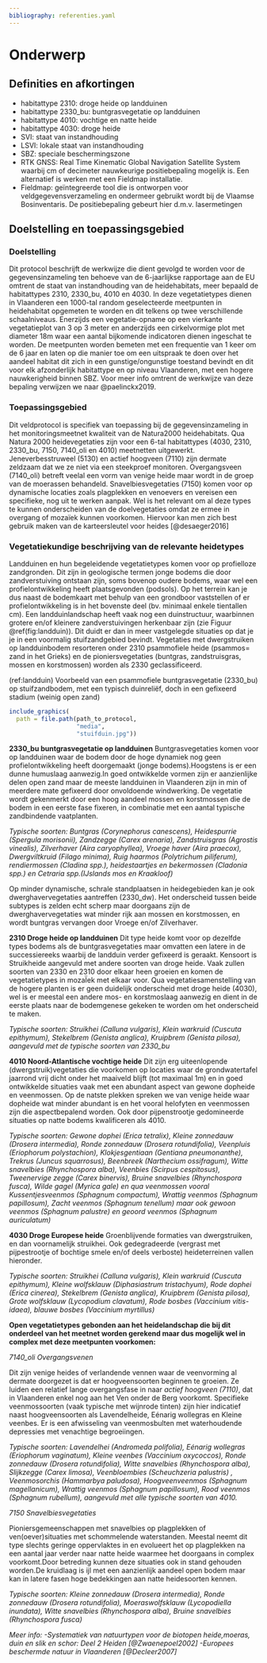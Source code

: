 ```yaml
---
bibliography: referenties.yaml
---
```


# Onderwerp

## Definities en afkortingen

```{=html}
<!--
Definities van begrippen en afkortingen die noodzakelijk zijn om dit document te begrijpen en het protocol op een gepaste manier te kunnen uitvoeren.
-->
```
-   habitattype 2310: droge heide op landduinen
-   habitattype 2330_bu: buntgrasvegetatie op landduinen
-   habitattype 4010: vochtige en natte heide
-   habitattype 4030: droge heide
-   SVI: staat van instandhouding
-   LSVI: lokale staat van instandhouding
-   SBZ: speciale beschermingszone
-   RTK GNSS: Real Time Kinematic Global Navigation Satellite System waarbij cm of decimeter nauwkeurige positiebepaling mogelijk is. Een alternatief is werken met een Fieldmap installatie.
-   Fieldmap: geïntegreerde tool die is ontworpen voor veldgegevensverzameling en ondermeer gebruikt wordt bij de Vlaamse Bosinventaris. De positiebepaling gebeurt hier d.m.v. lasermetingen

## Doelstelling en toepassingsgebied

```{=html}
<!--
Doelstelling: omschrijving in woorden waarvoor het protocol dient.
Voorbeelden wat er met de gegevens kan gedaan worden.
Probeer de doelstelling zo veel mogelijk generiek te beschrijven en vermijd projectspecifieke doelstellingen.
Toepassingsgebied: bespreek hier onder welke condities het protocol kan gebruikt worden.
-->
```
### Doelstelling

Dit protocol beschrijft de werkwijze die dient gevolgd te worden voor de gegevensinzameling ten behoeve van de 6-jaarlijkse rapportage aan de EU omtrent de staat van instandhouding van de heidehabitats, meer bepaald de habitattypes 2310, 2330_bu, 4010 en 4030.
In deze vegetatietypes dienen in Vlaanderen een 1000-tal random geselecteerde meetpunten in heidehabitat opgemeten te worden en dit telkens op twee verschillende schaalniveaus.
Enerzijds een vegetatie-opname op een vierkante vegetatieplot van 3 op 3 meter en anderzijds een cirkelvormige plot met diameter 18m waar een aantal bijkomende indicatoren dienen ingeschat te worden.
De meetpunten worden bemeten met een frequentie van 1 keer om de 6 jaar en laten op die manier toe om een uitspraak te doen over het aandeel habitat dit zich in een gunstige/ongunstige toestand bevindt en dit voor elk afzonderlijk habitattype en op niveau Vlaanderen, met een hogere nauwkerigheid binnen SBZ.
Voor meer info omtrent de werkwijze van deze bepaling verwijzen we naar @paelinckx2019.

### Toepassingsgebied

Dit veldprotocol is specifiek van toepassing bij de gegevensinzameling in het monitoringsmeetnet kwaliteit van de Natura2000 heidehabitats.
Qua Natura 2000 heidevegetaties zijn voor een 6-tal habitattypes (4030, 2310, 2330_bu, 7150, 7140_oli en 4010) meetnetten uitgewerkt.
Jeneverbesstruweel (5130) en actief hoogveen (7110) zijn dermate zeldzaam dat we ze niet via een steekproef monitoren.
Overgangsveen (7140_oli) betreft veelal een vorm van venige heide maar wordt in de groep van de moerassen behandeld.
Snavelbiesvegetaties (7150) komen voor op dynamische locaties zoals plagplekken en venoevers en vereisen een specifieke, nog uit te werken aanpak.
Wel is het relevant om al deze types te kunnen onderscheiden van de doelvegetaties omdat ze ermee in overgang of mozaïek kunnen voorkomen.
Hiervoor kan men zich best gebruik maken van de karteersleutel voor heides [@desaeger2016]

### Vegetatiekundige beschrijving van de relevante heidetypes

Landduinen en hun begeleidende vegetatietypes komen voor op profielloze zandgronden.
Dit zijn in geologische termen jonge bodems die door zandverstuiving ontstaan zijn, soms bovenop oudere bodems, waar wel een profielontwikkeling heeft plaatsgevonden (podsols).
Op het terrein kan je dus naast de bodemkaart met behulp van een grondboor vaststellen of er profielontwikkeling is in het bovenste deel (bv. minimaal enkele tientallen cm).
Een landduinlandschap heeft vaak nog een duinstructuur, waarbinnen grotere en/of kleinere zandverstuivingen herkenbaar zijn (zie Figuur \@ref(fig:landduin)).
Dit duidt er dan in meer vastgelegde situaties op dat je je in een voormalig stuifzandgebied bevindt.
Vegetaties met dwergstruiken op landduinbodem resorteren onder 2310 psammofiele heide (psammos= zand in het Grieks) en de pioniersvegetaties (buntgras, zandstruisgras, mossen en korstmossen) worden als 2330 geclassificeerd.

(ref:landduin) Voorbeeld van een psammofiele buntgrasvegetatie (2330_bu) op stuifzandbodem, met een typisch duinreliëf, doch in een gefixeerd stadium (weinig open zand)

```r
include_graphics(
  path = file.path(path_to_protocol,
                   "media",
                   "stuifduin.jpg"))
```

**2330_bu buntgrasvegetatie op landduinen** Buntgrasvegetaties komen voor op landduinen waar de bodem door de hoge dynamiek nog geen profielontwikkeling heeft doorgemaakt (jonge bodems).Hoogstens is er een dunne humuslaag aanwezig.In goed ontwikkelde vormen zijn er aanzienlijke delen open zand maar de meeste landduinen in Vlaanderen zijn in min of meerdere mate gefixeerd door onvoldoende windwerking.
De vegetatie wordt gekenmerkt door een hoog aandeel mossen en korstmossen die de bodem in een eerste fase fixeren, in combinatie met een aantal typische zandbindende vaatplanten.

*Typische soorten: Buntgras (Corynephorus canescens), Heidespurrie (Spergula morisonii), Zandzegge (Carex arenaria), Zandstruisgras (Agrostis vinealis), Zilverhaver (Aira caryophyllea), Vroege haver (Aira praecox), Dwergviltkruid (Filago minima), Ruig haarmos (Polytrichum piliferum), rendiermossen (Cladina spp.), heidestaartjes en bekermossen (Cladonia spp.) en Cetraria spp.(IJslands mos en Kraakloof)*

Op minder dynamische, schrale standplaatsen in heidegebieden kan je ook dwerghavervegetaties aantreffen (2330_dw).
Het onderscheid tussen beide subtypes is zelden echt scherp maar doorgaans zijn de dwerghavervegetaties wat minder rijk aan mossen en korstmossen, en wordt buntgras vervangen door Vroege en/of Zilverhaver.

**2310 Droge heide op landduinen** Dit type heide komt voor op dezelfde types bodems als de buntgrasvegetaties maar omvatten een latere in de successiereeks waarbij de landduin verder gefixeerd is geraakt.
Kensoort is Struikheide aangevuld met andere soorten van droge heide.
Vaak zullen soorten van 2330 en 2310 door elkaar heen groeien en komen de vegetatietypes in mozaÏek met elkaar voor.
Qua vegetatiesamenstelling van de hogere planten is er geen duidelijk onderscheid met droge heide (4030), wel is er meestal een andere mos- en korstmoslaag aanwezig en dient in de eerste plaats naar de bodemgenese gekeken te worden om het onderscheid te maken.

*Typische soorten: Struikhei (Calluna vulgaris), Klein warkruid (Cuscuta epithymum), Stekelbrem (Genista anglica), Kruipbrem (Genista pilosa), aangevuld met de typische soorten van 2330_bu*

**4010 Noord-Atlantische vochtige heide** Dit zijn erg uiteenlopende (dwergstruik)vegetaties die voorkomen op locaties waar de grondwatertafel jaarrond vrij dicht onder het maaiveld blijft (tot maximaal 1m) en in goed ontwikkelde situaties vaak met een abundant aspect van gewone dopheide en veenmossen.
Op de natste plekken spreken we van venige heide waar dopheide wat minder abundant is en het vooral helofyten en veenmossen zijn die aspectbepalend worden.
Ook door pijpenstrootje gedomineerde situaties op natte bodems kwalificeren als 4010.

*Typische soorten: Gewone dophei (Erica tetralix), Kleine zonnedauw (Drosera intermedia), Ronde zonnedauw (Drosera rotundifolia), Veenpluis (Eriophorum polystachion), Klokjesgentiaan (Gentiana pneumonanthe), Trekrus (Juncus squarrosus), Beenbreek (Narthecium ossifragum), Witte snavelbies (Rhynchospora alba), Veenbies (Scirpus cespitosus), Tweenervige zegge (Carex binervis), Bruine snavelbies (Rhynchospora fusca), Wilde gagel (Myrica gale) en qua veenmossen vooral Kussentjesveenmos (Sphagnum compactum), Wrattig veenmos (Sphagnum papillosum), Zacht veenmos (Sphagnum tenellum) maar ook gewoon veenmos (Sphagnum palustre) en geoord veenmos (Sphagnum auriculatum)*

**4030 Droge Europese heide** Groenblijvende formaties van dwergstruiken, en dan voornamelijk struikhei.
Ook gedegradeerde (vergrast met pijpestrootje of bochtige smele en/of deels verboste) heideterreinen vallen hieronder.

*Typische soorten: Struikhei (Calluna vulgaris), Klein warkruid (Cuscuta epithymum), Kleine wolfsklauw (Diphasiastrum tristachyum), Rode dophei (Erica cinerea), Stekelbrem (Genista anglica), Kruipbrem (Genista pilosa), Grote wolfsklauw (Lycopodium clavatum), Rode bosbes (Vaccinium vitis-idaea), blauwe bosbes (Vaccinium myrtillus)*

**Open vegetatietypes gebonden aan het heidelandschap die bij dit onderdeel van het meetnet worden gerekend maar dus mogelijk wel in complex met deze meetpunten voorkomen:**

*7140_oli Overgangsvenen*

Dit zijn venige heides of verlandende vennen waar de veenvorming al dermate doorgezet is dat er hoogveensoorten beginnen te groeien.
Ze luiden een relatief lange overgangsfase in naar *actief hoogveen (7110)*, dat in Vlaanderen enkel nog aan het Ven onder de Berg voorkomt.
Specifieke veenmossoorten (vaak typische met wijnrode tinten) zijn hier indicatief naast hoogveensoorten als Lavendelheide, Eénarig wollegras en Kleine veenbes.
Er is een afwisseling van veenmosbulten met waterhoudende depressies met venachtige begroeiingen.

*Typische soorten: Lavendelhei (Andromeda polifolia), Eénarig wollegras (Eriophorum vaginatum), Kleine veenbes (Vaccinium oxycoccos), Ronde zonnedauw (Drosera rotundifolia), Witte snavelbies (Rhynchospora alba), Slijkzegge (Carex limosa), Veenbloembies (Scheuchzeria palustris) , Veenmosorchis (Hammarbya paludosa), Hoogveenveenmos (Sphagnum magellanicum), Wrattig veenmos (Sphagnum papillosum), Rood veenmos (Sphagnum rubellum), aangevuld met alle typische soorten van 4010.*

*7150 Snavelbiesvegetaties*

Pioniersgemeenschappen met snavelbies op plagplekken of ven(oever)situaties met schommelende waterstanden.
Meestal neemt dit type slechts geringe oppervlaktes in en evolueert het op plagplekken na een aantal jaar verder naar natte heide waarmee het doorgaans in complex voorkomt.Door betreding kunnen deze situaties ook in stand gehouden worden.De kruidlaag is ijl met een aanzienlijk aandeel open bodem maar kan in latere fasen hoge bedekkingen aan natte heidesoorten kennen.

*Typische soorten: Kleine zonnedauw (Drosera intermedia), Ronde zonnedauw (Drosera rotundifolia), Moeraswolfsklauw (Lycopodiella inundata), Witte snavelbies (Rhynchospora alba), Bruine snavelbies (Rhynchospora fusca)*

*Meer info:* *-Systematiek van natuurtypen voor de biotopen heide,moeras, duin en slik en schor: Deel 2 Heiden [@Zwaenepoel2002]* *-Europees beschermde natuur in Vlaanderen [@Decleer2007]*
